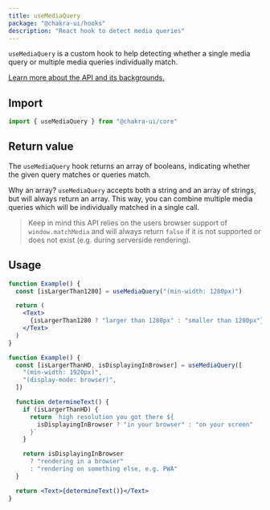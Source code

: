 ```yaml
---
title: useMediaQuery
package: "@chakra-ui/hooks"
description: "React hook to detect media queries"
---
```


`useMediaQuery` is a custom hook to help detecting whether a single media query
or multiple media queries individually match.

[Learn more about the API and its backgrounds.](https://developer.mozilla.org/en-US/docs/Web/API/Window/matchMedia)

## Import

```js
import { useMediaQuery } from "@chakra-ui/core"
```

## Return value

The `useMediaQuery` hook returns an array of booleans, indicating whether the
given query matches or queries match.

Why an array? `useMediaQuery` accepts both a string and an array of strings, but
will always return an array. This way, you can combine multiple media queries
which will be individually matched in a single call.

> Keep in mind this API relies on the users browser support of
> `window.matchMedia` and will always return `false` if it is not supported or
> does not exist (e.g. during serverside rendering).

## Usage

```jsx
function Example() {
  const [isLargerThan1280] = useMediaQuery("(min-width: 1280px)")

  return (
    <Text>
      {isLargerThan1280 ? "larger than 1280px" : "smaller than 1280px"}
    </Text>
  )
}
```

```jsx
function Example() {
  const [isLargerThanHD, isDisplayingInBrowser] = useMediaQuery([
    "(min-width: 1920px)",
    "(display-mode: browser)",
  ])

  function determineText() {
    if (isLargerThanHD) {
      return `high resolution you got there ${
        isDisplayingInBrowser ? "in your browser" : "on your screen"
      }`
    }

    return isDisplayingInBrowser
      ? "rendering in a browser"
      : "rendering on something else, e.g. PWA"
  }

  return <Text>{determineText()}</Text>
}
```
